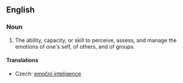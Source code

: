 ==English==
{{wikipedia}}
===Noun===
{{en-noun|-|sg=[[emotional]] [[intelligence]]}}

# {{psychology}} The ability, capacity, or skill to perceive, assess, and manage the emotions of one's self, of others, and of groups.

====Translations====
{{trans-top|ability}}
*Czech: [[emoční inteligence]] {{f}}
{{trans-mid}}
{{trans-bottom}}